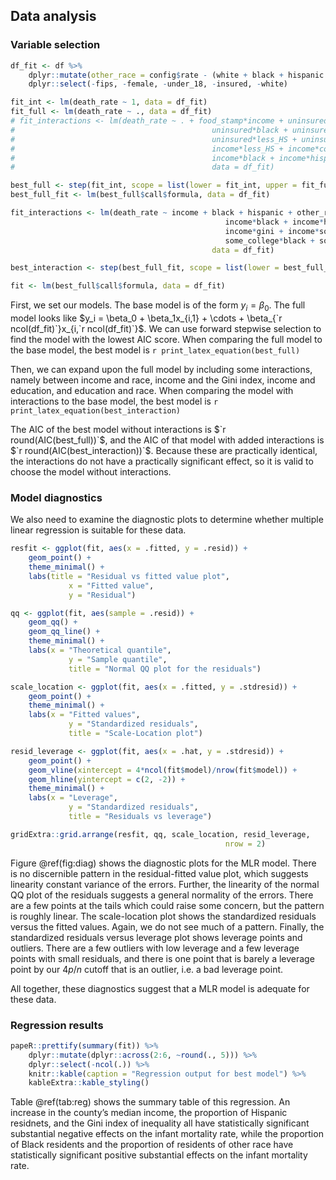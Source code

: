 ## Data analysis

### Variable selection

```r
df_fit <- df %>% 
	dplyr::mutate(other_race = config$rate - (white + black + hispanic + asian)) %>% 
	dplyr::select(-fips, -female, -under_18, -insured, -white)

fit_int <- lm(death_rate ~ 1, data = df_fit)
fit_full <- lm(death_rate ~ ., data = df_fit)
# fit_interactions <- lm(death_rate ~ . + food_stamp*income + uninsured*income +
# 											 uninsured*black + uninsured*hispanic + uninsured*white + uninsured*asian +
# 											 uninsured*less_HS + uninsured*complete_HS + uninsured*some_college + uninsured*college +
# 											 income*less_HS + income*complete_HS + income*some_college + income*college +
# 											 income*black + income*hispanic + income*white + income*asian,
# 											 data = df_fit)

best_full <- step(fit_int, scope = list(lower = fit_int, upper = fit_full), direction = "forward", trace = 0)
best_full_fit <- lm(best_full$call$formula, data = df_fit)

fit_interactions <- lm(death_rate ~ income + black + hispanic + other_race + gini + some_college + male +
											 	income*black + income*hispanic + income*other_race +
											 	income*gini + income*some_college +
											 	some_college*black + some_college*hispanic + some_college*other_race,
											 data = df_fit)

best_interaction <- step(best_full_fit, scope = list(lower = best_full_fit, upper = fit_interactions), direction = "forward", trace = 0)

fit <- lm(best_full$call$formula, data = df_fit)
```

First, we set our models. The base model is of the form $y_i = \beta_0$. The full model looks like $y_i = \beta_0 + \beta_1x_{i,1} + \cdots + \beta_{`r ncol(df_fit)`}x_{i,`r ncol(df_fit)`}$. We can use forward stepwise selection to find the model with the lowest $\mathrm{AIC}$ score. When comparing the full model to the base model, the best model is `r print_latex_equation(best_full)`

Then, we can expand upon the full model by including some interactions, namely between income and race, income and the Gini index, income and education, and education and race. When comparing the model with interactions to the base model, the best model is `r print_latex_equation(best_interaction)`

The $\mathrm{AIC}$ of the best model without interactions is $`r round(AIC(best_full))`$, and the $\mathrm{AIC}$ of that model with added interactions is $`r round(AIC(best_interaction))`$. Because these are practically identical, the interactions do not have a practically significant effect, so it is valid to choose the model without interactions.

### Model diagnostics

We also need to examine the diagnostic plots to determine whether multiple linear regression is suitable for these data.

```r
resfit <- ggplot(fit, aes(x = .fitted, y = .resid)) +
	geom_point() +
	theme_minimal() +
	labs(title = "Residual vs fitted value plot",
			 x = "Fitted value",
			 y = "Residual")

qq <- ggplot(fit, aes(sample = .resid)) +
	geom_qq() +
	geom_qq_line() +
	theme_minimal() +
	labs(x = "Theoretical quantile",
			 y = "Sample quantile",
			 title = "Normal QQ plot for the residuals")

scale_location <- ggplot(fit, aes(x = .fitted, y = .stdresid)) +
	geom_point() +
	theme_minimal() +
	labs(x = "Fitted values",
			 y = "Standardized residuals",
			 title = "Scale-Location plot")

resid_leverage <- ggplot(fit, aes(x = .hat, y = .stdresid)) +
	geom_point() +
	geom_vline(xintercept = 4*ncol(fit$model)/nrow(fit$model)) +
	geom_hline(yintercept = c(2, -2)) +
	theme_minimal() +
	labs(x = "Leverage",
			 y = "Standardized residuals",
			 title = "Residuals vs leverage")

gridExtra::grid.arrange(resfit, qq, scale_location, resid_leverage,
												nrow = 2)
```

Figure \@ref(fig:diag) shows the diagnostic plots for the MLR model. There is no discernible pattern in the residual-fitted value plot, which suggests linearity constant variance of the errors. Further, the linearity of the normal QQ plot of the residuals suggests a general normality of the errors. There are a few points at the tails which could raise some concern, but the pattern is roughly linear. The scale-location plot shows the standardized residuals versus the fitted values. Again, we do not see much of a pattern. Finally, the standardized residuals versus leverage plot shows leverage points and outliers. There are a few outliers with low leverage and a few leverage points with small residuals, and there is one point that is barely a leverage point by our $4p/n$ cutoff that is an outlier, i.e. a bad leverage point.

All together, these diagnostics suggest that a MLR model is adequate for these data.

### Regression results

```r
papeR::prettify(summary(fit)) %>% 
	dplyr::mutate(dplyr::across(2:6, ~round(., 5))) %>% 
	dplyr::select(-ncol(.)) %>% 
	knitr::kable(caption = "Regression output for best model") %>% 
	kableExtra::kable_styling()
```

Table \@ref(tab:reg) shows the summary table of this regression. An increase in the county's median income, the proportion of Hispanic residnets, and the Gini index of inequality all have statistically significant substantial negative effects on the infant mortality rate, while the proportion of Black residents and the proportion of residents of other race have statistically significant positive substantial effects on the infant mortality rate.
